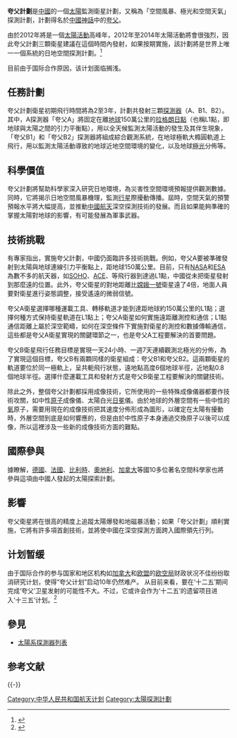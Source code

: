 '''夸父計劃'''是[[中國|中國]]的一個[[太陽|太陽]]監測衛星計劃，又稱為「空間風暴、極光和空間天氣」探測計劃，計劃得名於[[中國神話|中國神話]]中的[[夸父|夸父]]。

由於2012年將是一個[[太陽活動|太陽活動]]高峰年，2012年至2014年太陽活動將會很強烈，因此夸父計劃三顆衛星建議在這個時間內發射，如果按期實施，該計劃將是世界上唯一一個系統的日地空間探測計劃。<ref>{{cite web |url = http://news.163.com/06/0725/19/2MTC6TT80001124J.html |title = 2012年探太阳 夸父计划雄心勃勃 |access-date = 2016-05-31 |archive-url = https://web.archive.org/web/20160625010251/http://news.163.com/06/0725/19/2MTC6TT80001124J.html |archive-date = 2016-06-25 |dead-url = yes }}</ref>

目前由于国际合作原因，该计划面临搁浅。

== 任務計劃 ==
夸父計劃衛星初期飛行時間將為2至3年，計劃共發射三顆[[探測器|探測器]]（A、B1、B2）。其中，A探測器「夸父A」將固定在離[[地球|地球]]150萬公里的[[拉格朗日點|拉格朗日點]]（也稱L1點，即地球與太陽之間的引力平衡點），用以全天候監測太陽活動的發生及其伴生現象，「夸父B1」和「夸父B2」探測器將組成綜合觀測系統，在地球極軌大橢圓軌道上飛行，用以監測太陽活動導致的地球近地空間環境的變化，以及地球[[極光|極光]]分佈等。

== 科學價值 ==
夸父計劃將幫助科學家深入研究日地環境，為災害性空間環境預報提供觀測數據。同時，它將揭示日地空間風暴機理，監測[[行星|行星]]際擾動傳播。屆時，空間天氣的預警預報水平將大幅提高，並推動[[中國航天|中國航天]]深空探測技術的發展。而且如果能夠準確的掌握太陽對地球的影響，有可能發展為軍事武器。{{来源请求}}

== 技術挑戰 ==
有專家指出，實施夸父計劃，中國仍面臨許多技術挑戰。例如，夸父A要被準確發射到太陽與地球連線引力平衡點上，距地球150萬公里。目前，只有[[NASA|NASA]]和[[ESA|ESA]]為數不多的航天器，如[[SOHO衛星|SOHO]]、[[先进成分探测器|ACE]]、{{link-en|国际彗星探测器|International Cometary Explorer|ISEE}}等飛行器到達過L1點，中國從未把衛星發射到那麼遠的位置。此外，夸父衛星的對地距離比[[嫦娥一號|嫦娥一號]]衛星遠了4倍，地面人員要對衛星進行姿態調整，接受遙遠的微弱信號。

夸父A衛星選擇哪種運載工具、轉移軌道才能到達距地球約150萬公里的L1點；選擇何種方式保持衛星軌道在L1點上；夸父A衛星如何實施遠距離測控和通信；L1點通信距離上屬於深空範疇，如何在深空條件下實施對衛星的測控和數據傳輸通信，這些都是夸父A衛星實現的關鍵環節之一，也是夸父A工程要解決的首要問題。

夸父B衛星飛行任務目標是實現一天24小時、一週7天連續觀測北極光的分佈，為了實現這個目標，夸父B有兩顆同樣的衛星組成：夸父B1和夸父B2。這兩顆衛星的軌道要位於同一極軌上，呈共軛飛行狀態，遠地點高度6個地球半徑，近地點0.8個地球半徑。選擇什麼運載工具和發射方式是夸父B衛星工程要解決的關鍵技術。

除此之外，整個夸父計劃都採用成像技術，它所使用的一些特殊成像儀器都要作技術攻關，如中性[[原子|原子]]成像儀、太陽白光[[日冕|日冕]]儀。由於地球的外層空間有一些中性的[[氧|氧]]原子，需要用現在的成像技術把其速度分佈形成為圖形，以確定在太陽有擾動時，外層空間到底是如何響應的，但是由於中性原子本身通過交換原子以後可以成像，所以這裡涉及一些新的成像技術方面的難點。

== 國際參與 ==
據瞭解，[[德國|德國]]、[[法國|法國]]、[[比利時|比利時]]、[[奧地利|奧地利]]、[[加拿大|加拿大]]等國10多位著名空間科學家也將參與這項由中國人發起的太陽探索計劃。

== 影響 ==
夸父衛星將在很高的精度上追蹤太陽爆發和地磁暴活動；如果「夸父計劃」順利實施，它將有許多項首創技術，並將使中國在深空探測方面跨入國際領先行列。 

== 计划暂缓 == 
由于国际合作的参与国家和地区机构如[[加拿大|加拿大]]和[[欧盟|欧盟]]的[[欧空局|欧空局]]财政状况不佳纷纷取消研究计划，使得“夸父计划”启动10年仍然难产。
从目前来看，要在‘十二五’期间完成‘夸父’卫星发射的可能性不大。不过，它或许会作为‘十二五’的遗留项目进入‘十三五’计划。<ref>{{cite web |url = http://news.sciencenet.cn/htmlnews/2014/10/305937.shtm |title = “夸父”追日 梦圆何时？“夸父计划”启动10年仍“暂缓执行” |accessdate = 2016-05-31 |archive-date = 2016-08-20 |archive-url = https://web.archive.org/web/20160820140139/http://news.sciencenet.cn/htmlnews/2014/10/305937.shtm |dead-url = no }}</ref>

== 參見 ==
* [[太陽系探測器列表|太陽系探測器列表]]

== 参考文献 ==
{{Reflist}}

{{-}}
{{太陽任務}}
{{中国航天}}

[[Category:中华人民共和国航天计划|Category:中华人民共和国航天计划]]
[[Category:太陽探測計劃|Category:太陽探測計劃]]